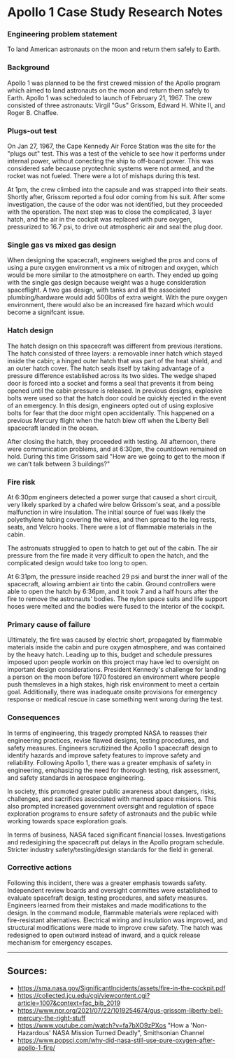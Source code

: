 # Apollo 1 Case Study Research Notes

### Engineering problem statement

To land American astronauts on the moon and return them safely to Earth.

### Background

Apollo 1 was planned to be the first crewed mission of the Apollo program which aimed to land astronauts on the moon and return them safely to Earth. Apollo 1 was scheduled to launch of February 21, 1967. The crew consisted of three astronauts: Virgil "Gus" Grissom, Edward H. White II, and Roger B. Chaffee.

### Plugs-out test

On Jan 27, 1967, the Cape Kennedy Air Force Station was the site for the "plugs out" test. This was a test of the vehicle to see how it performs under internal power, without conecting the ship to off-board power. This was considered safe because pryotechnic systems were not armed, and the rocket was not fueled. There were a lot of mishaps during this test.

At 1pm, the crew climbed into the capsule and was strapped into their seats. Shortly after, Grissom reported a foul odor coming from his suit. After some investigation, the cause of the odor was not identified, but they proceeded with the operation. The next step was to close the complicated, 3 layer hatch, and the air in the cockpit was replaced with pure oxygen, pressurized to 16.7 psi, to drive out atmospheric air and seal the plug door.

### Single gas vs mixed gas design

When designing the spacecraft, engineers weighed the pros and cons of using a pure oxygen environment vs a mix of nitrogen and oxygen, which would be more similar to the atmostphere on earth. They ended up going with the single gas design because weight was a huge consideration spaceflight. A two gas design, with tanks and all the associated plumbing/hardware would add 500lbs of extra weight. With the pure oxygen environment, there would also be an increased fire hazard which would become a signifcant issue.

### Hatch design

The hatch design on this spacecraft was different from previous iterations. The hatch consisted of three layers: a removable inner hatch which stayed inside the cabin; a hinged outer hatch that was part of the heat shield, and an outer hatch cover. The hatch seals itself by taking advantage of a pressure difference established across its two sides. The wedge shaped door is forced into a socket and forms a seal that prevents it from being opened until the cabin pressure is released. In previous designs, explosive bolts were used so that the hatch door could be quickly ejected in the event of an emergency. In this design, engineers opted out of using explosive bolts for fear that the door might open accidentally. This happened on a previous Mercury flight when the hatch blew off when the Liberty Bell spacecraft landed in the ocean.

After closing the hatch, they proceeded with testing. All afternoon, there were communication problems, and at 6:30pm, the countdown remained on hold. During this time Grissom said "How are we going to get to the moon if we can’t talk between 3 buildings?"

### Fire risk

At 6:30pm engineers detected a power surge that caused a short circuit, very likely sparked by a chafed wire below Grissom's seat, and a possible malfunction in wire insulation. The initial source of fuel was likely the polyethylene tubing covering the wires, and then spread to the leg rests, seats, and Velcro hooks. There were a lot of flammable materials in the cabin.

The astronuats struggled to open to hatch to get out of the cabin. The air pressure from the fire made it very difficult to open the hatch, and the complicated design would take too long to open.

At 6:31pm, the pressure inside reached 29 psi and burst the inner wall of the spacecraft, allowing ambient air tinto the cabin. Ground controllers were able to open the hatch by 6:36pm, and it took 7 and a half hours after the fire to remove the astronauts' bodies. The nylon space suits and life support hoses were melted and the bodies were fused to the interior of the cockpit.

### Primary cause of failure

Ultimately, the fire was caused by electric short, propagated by flammable materials inside the cabin and pure oxygen atmosphere, and was contained by the heavy hatch. Leading up to this, budget and schedule pressures imposed upon people workin on this project may have led to oversight on important design considerations. President Kennedy's challenge for landing a person on the moon before 1970 fostered an environment where people push themsleves in a high stakes, high risk environment to meet a certain goal. Additionally, there was inadequate onsite provisions for emergency response or medical rescue in case something went wrong during the test.

### Consequences

In terms of engineering, this tragedy prompted NASA to reasses their engineering practices, revise flawed designs, testing procedures, and safety measures. Engineers scrutizined the Apollo 1 spacecraft design to identify hazards and improve safety features to improve safety and reliability. Following Apollo 1, there was a greater emphasis of safety in engineering, emphasizing the need for thorough testing, risk assessment, and safety standards in aerospace engineering.

In society, this promoted greater public awareness about dangers, risks, challenges, and sacrifices associated with manned space missions. This also prompted increased government oversight and regulation of space exploration programs to ensure safety of astronauts and the public while working towards space exploration goals.

In terms of business, NASA faced significant financial losses. Investigations and redesigining the spacecraft put delays in the Apollo program schedule. Stricter industry safety/testing/design standards for the field in general.

### Corrective actions

Following this incident, there was a greater emphasis towards safety. Independent review boards and oversight committes were established to evaluate spacefraft design, testing procedures, and safety measures. Engineers learned from their mistakes and made modifications to the design. In the command module, flammable materials were replaced with fire-resistant alternatives. Electrical wiring and insulation was improved, and structural modifications were made to improve crew safety. The hatch was redesigned to open outward instead of inward, and a quick release mechanism for emergency escapes.

---

## Sources:

- https://sma.nasa.gov/SignificantIncidents/assets/fire-in-the-cockpit.pdf
- https://collected.jcu.edu/cgi/viewcontent.cgi?article=1007&context=fac_bib_2019
- https://www.npr.org/2021/07/22/1019254674/gus-grissom-liberty-bell-mercury-the-right-stuff
- https://www.youtube.com/watch?v=fa7bXO9zPXos "How a 'Non-Hazardous' NASA Mission Turned Deadly", Smithsonian Channel
- https://www.popsci.com/why-did-nasa-still-use-pure-oxygen-after-apollo-1-fire/
